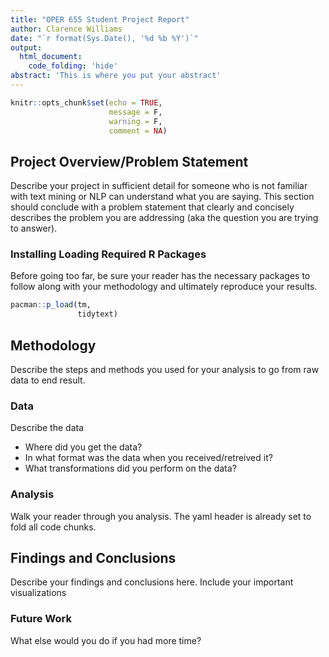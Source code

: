 ```yaml
---
title: "OPER 655 Student Project Report"
author: Clarence Williams
date: "`r format(Sys.Date(), '%d %b %Y')`"
output: 
  html_document:
    code_folding: 'hide'
abstract: 'This is where you put your abstract'
---
```


```r
knitr::opts_chunk$set(echo = TRUE,
                      message = F,
                      warning = F, 
                      comment = NA)
```

## Project Overview/Problem Statement 

Describe your project in sufficient detail for someone who is not familiar with text mining or NLP can understand what you are saying. This section should conclude with a problem statement that clearly and concisely describes the problem you are addressing (aka the question you are trying to answer). 

### Installing Loading Required R Packages

Before going too far, be sure your reader has the necessary packages to follow along with your methodology and ultimately reproduce your results.

```r
pacman::p_load(tm,
               tidytext)
```

## Methodology 

Describe the steps and methods you used for your analysis to go from raw data to end result.

### Data 

Describe the data

- Where did you get the data?
- In what format was the data when you received/retreived it?
- What transformations did you perform on the data?

### Analysis

Walk your reader through you analysis.  The yaml header is already set to fold all code chunks. 

## Findings and Conclusions 

Describe your findings and conclusions here.  Include your important visualizations

### Future Work

What else would you do if you had more time?

